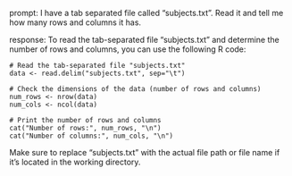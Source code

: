 prompt:
I have a tab separated file called "subjects.txt". Read it and tell me how many rows and columns it has. 

response:
To read the tab-separated file "subjects.txt" and determine the number of rows and columns, you can use the following R code:

```
# Read the tab-separated file "subjects.txt"
data <- read.delim("subjects.txt", sep="\t")

# Check the dimensions of the data (number of rows and columns)
num_rows <- nrow(data)
num_cols <- ncol(data)

# Print the number of rows and columns
cat("Number of rows:", num_rows, "\n")
cat("Number of columns:", num_cols, "\n")
```

Make sure to replace "subjects.txt" with the actual file path or file name if it's located in the working directory.
